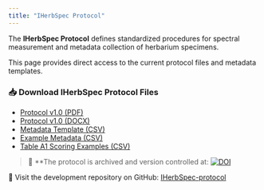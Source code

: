 ```yaml
---
title: "IHerbSpec Protocol"
---
```


The **IHerbSpec Protocol** defines standardized procedures for spectral measurement and metadata collection of herbarium specimens.

This page provides direct access to the current protocol files and metadata templates.

### 📥 Download IHerbSpec Protocol Files

- [Protocol v1.0 (PDF)](https://github.com/IHerbSpec/IHerbSpec-protocol/raw/main/IHerbSpec%20Protocol%20v1.0.pdf)
- [Protocol v1.0 (DOCX)](https://github.com/IHerbSpec/IHerbSpec-protocol/raw/main/IHerbSpec%20Protocol%20v1.0.docx)
- [Metadata Template (CSV)](https://github.com/IHerbSpec/IHerbSpec-protocol/raw/main/IHerbSpec_metadata.csv)
- [Example Metadata (CSV)](https://github.com/IHerbSpec/IHerbSpec-protocol/raw/main/IHerbSpec_metadata-examples.csv)
- [Table A1 Scoring Examples (CSV)](https://github.com/IHerbSpec/IHerbSpec-protocol/raw/main/IHerbSpecProtocol_TableA1.csv)

> 🧾 **The protocol is archived and version controlled at: [![DOI](https://zenodo.org/badge/DOI/10.5281/zenodo.15849668.svg)](https://doi.org/10.5281/zenodo.15849668)

🔧 Visit the development repository on GitHub: [IHerbSpec-protocol](https://github.com/IHerbSpec/IHerbSpec-protocol)


